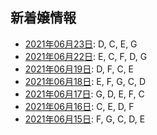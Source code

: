 新着嬢情報
----

- [2021年06月23日](/new/2021-06-23): D, C, E, G
- [2021年06月22日](/new/2021-06-22): E, C, F, D, G
- [2021年06月19日](/new/2021-06-19): D, F, C, E
- [2021年06月18日](/new/2021-06-18): E, F, G, C, D
- [2021年06月17日](/new/2021-06-17): G, D, E, F, C
- [2021年06月16日](/new/2021-06-16): C, E, D, F
- [2021年06月15日](/new/2021-06-15): F, G, C, D, E
